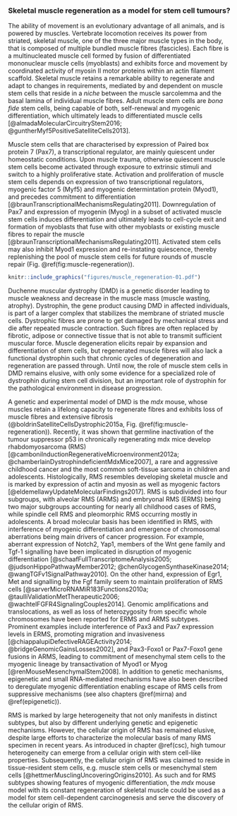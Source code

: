 ### Skeletal muscle regeneration as a model for stem cell tumours? {#regeneration}

The ability of movement is an evolutionary advantage of all animals, and is powered by muscles. Vertebrate locomotion receives its power from striated, skeletal muscle, one of the three major muscle types in the body, that is composed of multiple bundled muscle fibres (fascicles). Each fibre is a multinucleated muscle cell formed by fusion of differentiated mononuclear muscle cells (myoblasts) and exhibits force and movement by coordinated activity of myosin II motor proteins within an actin filament scaffold. Skeletal muscle retains a remarkable ability to regenerate and adapt to changes in requirements, mediated by and dependent on muscle stem cells that reside in a *niche* between the muscle sarcolemma and the basal lamina of individual muscle fibres. Adult muscle stem cells are *bona fide* stem cells, being capable of both, self-renewal and myogenic differentiation, which ultimately leads to differentiated muscle cells [@almadaMolecularCircuitryStem2016; @guntherMyf5PositiveSatelliteCells2013].

Muscle stem cells that are characterised by expression of Paired box protein 7 (Pax7), a transcriptional regulator, are mainly quiescent under homeostatic conditions. Upon muscle trauma, otherwise quiescent muscle stem cells become activated through exposure to extrinsic stimuli and switch to a highly proliferative state. Activation and proliferation of muscle stem cells depends on expression of two transcriptional regulators, myogenic factor 5 (Myf5) and myogenic determintation protein (Myod1), and precedes commitment to differentiation [@braunTranscriptionalMechanismsRegulating2011]. Downregulation of Pax7 and expression of myogenin (Myog) in a subset of activated muscle stem cells induces differentiation and ultimately leads to cell-cycle exit and formation of myoblasts that fuse with other myoblasts or existing muscle fibres to repair the muscle [@braunTranscriptionalMechanismsRegulating2011]. Activated stem cells may also inhibit Myod1 expression and re-instating quiescence, thereby replenishing the pool of muscle stem cells for future rounds of muscle repair (Fig. \@ref(fig:muscle-regeneration)).

```r

knitr::include_graphics("figures/muscle_regeneration-01.pdf")
```

Duchenne muscular dystrophy (DMD) is a genetic disorder leading to muscle weakness and decrease in the muscle mass (muscle wasting, atrophy). Dystrophin, the gene product causing DMD in affected individuals, is part of a larger complex that stabilizes the membrane of striated muscle cells. Dystrophic fibres are prone to get damaged by mechanical stress and die after repeated muscle contraction. Such fibres are often replaced by fibrotic, adipose or connective tissue that is not able to transmit sufficient muscular force. Muscle degeneration elicits repair by expansion and differentiation of stem cells, but regenerated muscle fibres will also lack a functional dystrophin such that chronic cycles of degeneration and regeneration are passed through. Until now, the role of muscle stem cells in DMD remains elusive, with only some evidence for a specialized role of dystrophin during stem cell division, but an important role of dystrophin for the pathological environment in disease progression.

A genetic and experimental model of DMD is the *mdx* mouse, whose muscles retain a lifelong capacity to regenerate fibres and exhibits loss of muscle fibres and extensive fibrosis (@boldrinSatelliteCellsDystrophic2015a, Fig. \@ref(fig:muscle-regeneration)). Recently, it was shown that germline inactivation of the tumour suppressor p53 in chronically regenerating mdx mice develop rhabdomyosarcoma (RMS) [@camboniInductionRegenerativeMicroenvironment2012a; @chamberlainDystrophindeficientMdxMice2007], a rare and aggressive childhood cancer and the most common soft-tissue sarcoma in children and adolescents. Histologically, RMS resembles developing skeletal muscle and is marked by expression of actin and myosin as well as myogenic factors [@eldemellawyUpdateMolecularFindings2017]. RMS is subdivided into four subgroups, with alveolar RMS (ARMS) and embryonal RMS (ERMS) being two major subgroups accounting for nearly all childhood cases of RMS, while spindle cell RMS and pleomorphic RMS occurring mostly in adolescents. A broad molecular basis has been identified in RMS, with interference of myogenic differentiation and emergence of chromosomal aberrations being main drivers of cancer progression. For example, aberrant expression of Notch2, Yap1, members of the Wnt gene family and Tgf-1 signalling have been implicated in disruption of myogenic differentiation [@schaafFullTranscriptomeAnalysis2005; @judsonHippoPathwayMember2012; @chenGlycogenSynthaseKinase2014; @wangTGFv1SignalPathway2010]. On the other hand, expression of Egr1, Met and signalling by the Fgf family seem to maintain proliferation of RMS cells [@sarverMicroRNAMiR183Functions2010a; @taulliValidationMetTherapeutic2006; @wachtelFGFR4SignalingCouples2014]. Genomic amplifications and translocations, as well as loss of heterozygosity from specific whole chromosomes have been reported for ERMS and ARMS subtypes. Prominent examples include interference of Pax3 and Pax7 expression levels in ERMS, promoting migration and invasiveness [@chiappalupiDefectiveRAGEActivity2014; @bridgeGenomicGainsLosses2002], and Pax3-Foxo1 or Pax7-Foxo1 gene fusions in ARMS, leading to commitment of mesenchymal stem cells to the myogenic lineage by transactivation of Myod1 or Myog [@renMouseMesenchymalStem2008]. In addition to genetic mechanisms, epigenetic and small RNA-mediated mechanisms have also been described to deregulate myogenic differentiation enabling escape of RMS cells from suppressive mechanisms (see also chapters \@ref(mirna) and \@ref(epigenetic)).

RMS is marked by large heterogeneity that not only manifests in distinct subtypes, but also by different underlying genetic and epigenetic mechanisms. However, the cellular origin of RMS has remained elusive, despite large efforts to characterize the molecular basis of many RMS specimen in recent years. As introduced in chapter \@ref(csc), high tumour heterogeneity can emerge from a cellular origin with stem cell-like properties. Subsequently, the cellular origin of RMS was claimed to reside in tissue-resident stem cells, e.g. muscle stem cells or mesenchymal stem cells [@hettmerMusclingUncoveringOrigins2010]. As such and for RMS subtypes showing features of myogenic differentiation, the *mdx* mouse model with its constant regeneration of skeletal muscle could be used as a model for stem cell-dependent carcinogenesis and serve the discovery of the cellular origin of RMS.
